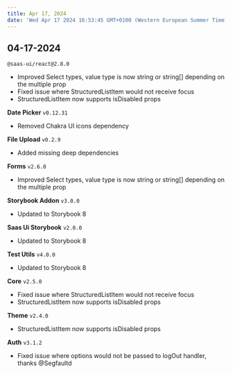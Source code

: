```yaml
---
title: Apr 17, 2024
date: 'Wed Apr 17 2024 16:53:45 GMT+0100 (Western European Summer Time)'
---
```


## 04-17-2024

`@saas-ui/react@2.8.0`

- Improved Select types, value type is now string or string[] depending on the multiple prop
- Fixed issue where StructuredListItem would not receive focus
- StructuredListItem now supports isDisabled props

**Date Picker** `v0.12.31`

- Removed Chakra UI icons dependency

**File Upload** `v0.2.9`

- Added missing deep dependencies

**Forms** `v2.6.0`

- Improved Select types, value type is now string or string[] depending on the multiple prop

**Storybook Addon** `v3.0.0`

- Updated to Storybook 8

**Saas Ui Storybook** `v2.0.0`

- Updated to Storybook 8

**Test Utils** `v4.0.0`

- Updated to Storybook 8

**Core** `v2.5.0`

- Fixed issue where StructuredListItem would not receive focus
- StructuredListItem now supports isDisabled props

**Theme** `v2.4.0`

- StructuredListItem now supports isDisabled props

**Auth** `v3.1.2`

- Fixed issue where options would not be passed to logOut handler, thanks @Segfaultd
